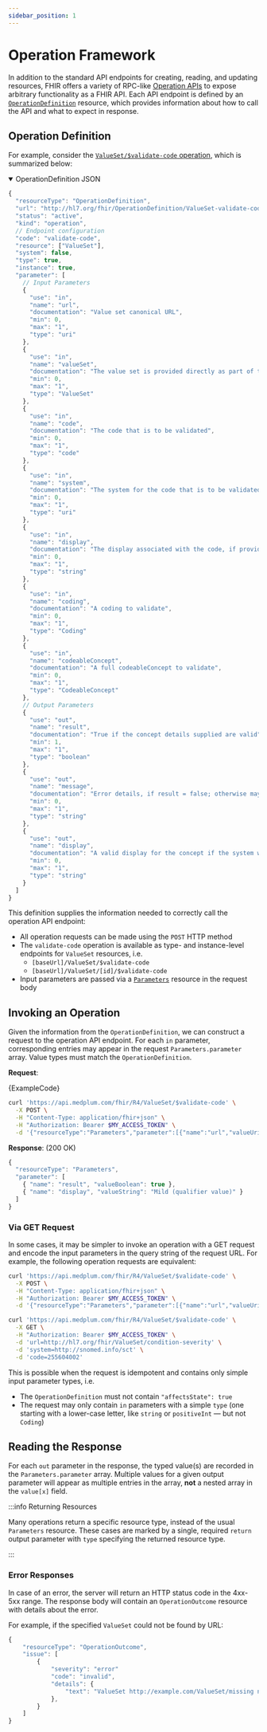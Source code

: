 ```yaml
---
sidebar_position: 1
---
```




# Operation Framework

In addition to the standard API endpoints for creating, reading, and updating resources, FHIR offers a variety of
RPC-like [Operation APIs](https://www.hl7.org/fhir/operations.html) to expose arbitrary functionality as a FHIR API.
Each API endpoint is defined by an [`OperationDefinition`](http://hl7.org/fhir/R4/operationdefinition.html) resource,
which provides information about how to call the API and what to expect in response.

## Operation Definition

For example, consider the [`ValueSet/$validate-code` operation](https://www.hl7.org/fhir/R4/valueset-operation-validate-code.html),
which is summarized below:

<details open>
<summary>OperationDefinition JSON</summary>

```js
{
  "resourceType": "OperationDefinition",
  "url": "http://hl7.org/fhir/OperationDefinition/ValueSet-validate-code",
  "status": "active",
  "kind": "operation",
  // Endpoint configuration
  "code": "validate-code",
  "resource": ["ValueSet"],
  "system": false,
  "type": true,
  "instance": true,
  "parameter": [
    // Input Parameters
    {
      "use": "in",
      "name": "url",
      "documentation": "Value set canonical URL",
      "min": 0,
      "max": "1",
      "type": "uri"
    },
    {
      "use": "in",
      "name": "valueSet",
      "documentation": "The value set is provided directly as part of the request",
      "min": 0,
      "max": "1",
      "type": "ValueSet"
    },
    {
      "use": "in",
      "name": "code",
      "documentation": "The code that is to be validated",
      "min": 0,
      "max": "1",
      "type": "code"
    },
    {
      "use": "in",
      "name": "system",
      "documentation": "The system for the code that is to be validated",
      "min": 0,
      "max": "1",
      "type": "uri"
    },
    {
      "use": "in",
      "name": "display",
      "documentation": "The display associated with the code, if provided",
      "min": 0,
      "max": "1",
      "type": "string"
    },
    {
      "use": "in",
      "name": "coding",
      "documentation": "A coding to validate",
      "min": 0,
      "max": "1",
      "type": "Coding"
    },
    {
      "use": "in",
      "name": "codeableConcept",
      "documentation": "A full codeableConcept to validate",
      "min": 0,
      "max": "1",
      "type": "CodeableConcept"
    },
    // Output Parameters
    {
      "use": "out",
      "name": "result",
      "documentation": "True if the concept details supplied are valid",
      "min": 1,
      "max": "1",
      "type": "boolean"
    },
    {
      "use": "out",
      "name": "message",
      "documentation": "Error details, if result = false; otherwise may contain hints and warnings",
      "min": 0,
      "max": "1",
      "type": "string"
    },
    {
      "use": "out",
      "name": "display",
      "documentation": "A valid display for the concept if the system wishes to display this to a user",
      "min": 0,
      "max": "1",
      "type": "string"
    }
  ]
}
```

</details>

This definition supplies the information needed to correctly call the operation API endpoint:

- All operation requests can be made using the `POST` HTTP method
- The `validate-code` operation is available as type- and instance-level endpoints for `ValueSet` resources, i.e.
  - `[baseUrl]/ValueSet/$validate-code`
  - `[baseUrl]/ValueSet/[id]/$validate-code`
- Input parameters are passed via a [`Parameters`](/docs/api/fhir/resources/parameters) resource in the request body

## Invoking an Operation

Given the information from the `OperationDefinition`, we can construct a request to the operation API endpoint. For
each `in` parameter, corresponding entries may appear in the request `Parameters.parameter` array. Value types must
match the `OperationDefinition`.

**Request**:

<Tabs>
  <TabItem value="ts" label="TypeScript">
    <MedplumCodeBlock language="ts" selectBlocks="request">
      {ExampleCode}
    </MedplumCodeBlock>
  </TabItem>
  <TabItem value="curl" label="cURL">

```bash
curl 'https://api.medplum.com/fhir/R4/ValueSet/$validate-code' \
  -X POST \
  -H "Content-Type: application/fhir+json" \
  -H "Authorization: Bearer $MY_ACCESS_TOKEN" \
  -d '{"resourceType":"Parameters","parameter":[{"name":"url","valueUri":"http://hl7.org/fhir/ValueSet/condition-severity"},{"name":"coding","valueCoding":{"system":"http://snomed.info/sct","code":"255604002"}}]}'
```

  </TabItem>
</Tabs>

**Response**: (200 OK)

```js
{
  "resourceType": "Parameters",
  "parameter": [
    { "name": "result", "valueBoolean": true },
    { "name": "display", "valueString": "Mild (qualifier value)" }
  ]
}
```

### Via GET Request

In some cases, it may be simpler to invoke an operation with a GET request and encode the input parameters in the query
string of the request URL. For example, the following operation requests are equivalent:

```bash
curl 'https://api.medplum.com/fhir/R4/ValueSet/$validate-code' \
  -X POST \
  -H "Content-Type: application/fhir+json" \
  -H "Authorization: Bearer $MY_ACCESS_TOKEN" \
  -d '{"resourceType":"Parameters","parameter":[{"name":"url","valueUri":"http://hl7.org/fhir/ValueSet/condition-severity"},{"name":"system","valueUri":"http://snomed.info/sct"},{"name":"code","valueCode":"255604002"}]}'

curl 'https://api.medplum.com/fhir/R4/ValueSet/$validate-code' \
  -X GET \
  -H "Authorization: Bearer $MY_ACCESS_TOKEN" \
  -d 'url=http://hl7.org/fhir/ValueSet/condition-severity' \
  -d 'system=http://snomed.info/sct' \
  -d 'code=255604002'
```

This is possible when the request is idempotent and contains only simple input parameter types, i.e.

- The `OperationDefinition` must not contain `"affectsState": true`
- The request may only contain `in` parameters with a simple `type`
  (one starting with a lower-case letter, like `string` or `positiveInt` — but not `Coding`)

## Reading the Response

For each `out` parameter in the response, the typed value(s) are recorded in the `Parameters.parameter` array. Multiple
values for a given output parameter will appear as multiple entries in the array, **not** a nested array in the `value[x]`
field.

:::info Returning Resources

Many operations return a specific resource type, instead of the usual `Parameters` resource. These cases are marked by
a single, required `return` output parameter with `type` specifying the returned resource type.

:::

### Error Responses

In case of an error, the server will return an HTTP status code in the 4xx-5xx range. The response body will contain
an `OperationOutcome` resource with details about the error.

For example, if the specified `ValueSet` could not be found by URL:

```js
{
    "resourceType": "OperationOutcome",
    "issue": [
        {
            "severity": "error"
            "code": "invalid",
            "details": {
                "text": "ValueSet http://example.com/ValueSet/missing not found"
            },
        }
    ]
}
```
